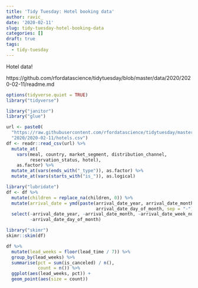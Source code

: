 ```yaml
---
title: 'Tidy Tuesday: Hotel booking data'
author: ravic_
date: '2020-02-11'
slug: tidy-tuesday-hotel-booking-data
categories: []
draft: true
tags:
  - tidy-tuesday
---
```


Hotel data!
<!--more-->

https://github.com/rfordatascience/tidytuesday/blob/master/data/2020/2020-02-11/readme.md

```r
options(tidyverse.quiet = TRUE)
library("tidyverse")
```

```r
library("janitor")
library("glue")

url <- paste0(
  "https://raw.githubusercontent.com/rfordatascience/tidytuesday/master/data/",
  "2020/2020-02-11/hotels.csv")
df <- readr::read_csv(url) %>%
  mutate_at(
    vars(meal, country, market_segment, distribution_channel,
         reservation_status, hotel),
    as.factor) %>%
  mutate_at(vars(ends_with("_type")), as.factor) %>%
  mutate_at(vars(starts_with("is_")), as.logical)
```
```r
library("lubridate")
df <- df %>%
  mutate(children = replace_na(children, 0)) %>%
  mutate(arrival_date = ymd(paste(arrival_date_year, arrival_date_month, 
                                  arrival_date_day_of_month, sep = "-"))) %>%
  select(-arrival_date_year, -arrival_date_month, -arrival_date_week_number, 
         -arrival_date_day_of_month)
```

```r
library("skimr")
skimr::skim(df)
```

```r
df %>%
  mutate(lead_weeks = floor(lead_time / 7)) %>%
  group_by(lead_weeks) %>%
  summarise(pct = sum(is_canceled) / n(),
            count = n()) %>%
  ggplot(aes(lead_weeks, pct)) +
  geom_point(aes(size = count)) 

```

